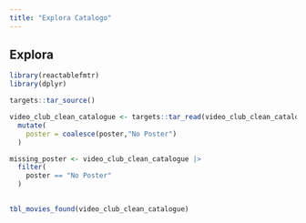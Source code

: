 ```yaml
---
title: "Explora Catalogo"
---
```


## Explora

```r
library(reactablefmtr)
library(dplyr)

targets::tar_source()

video_club_clean_catalogue <- targets::tar_read(video_club_clean_catalogue) |> 
  mutate(
    poster = coalesce(poster,"No Poster")
  )

missing_poster <- video_club_clean_catalogue |> 
  filter(
    poster == "No Poster"
  )
  

tbl_movies_found(video_club_clean_catalogue)
```

